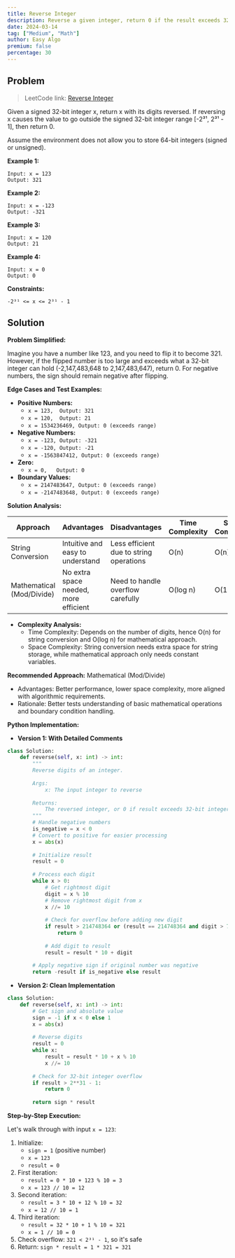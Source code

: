 ```yaml
---
title: Reverse Integer
description: Reverse a given integer, return 0 if the result exceeds 32-bit signed integer range.
date: 2024-03-14
tag: ["Medium", "Math"]
author: Easy Algo
premium: false
percentage: 30
---
```


## Problem

> LeetCode link: [Reverse Integer](https://leetcode.com/problems/reverse-integer/)

Given a signed 32-bit integer x, return x with its digits reversed. If reversing x causes the value to go outside the signed 32-bit integer range [-2³¹, 2³¹ - 1], then return 0.

Assume the environment does not allow you to store 64-bit integers (signed or unsigned).

**Example 1:**
```
Input: x = 123
Output: 321
```

**Example 2:**
```
Input: x = -123
Output: -321
```

**Example 3:**
```
Input: x = 120
Output: 21
```

**Example 4:**
```
Input: x = 0
Output: 0
```

**Constraints:**
```
-2³¹ <= x <= 2³¹ - 1
```

## Solution

**Problem Simplified:**

Imagine you have a number like 123, and you need to flip it to become 321. However, if the flipped number is too large and exceeds what a 32-bit integer can hold (-2,147,483,648 to 2,147,483,647), return 0. For negative numbers, the sign should remain negative after flipping.

**Edge Cases and Test Examples:**

*   **Positive Numbers:**
    *   `x = 123,  Output: 321`
    *   `x = 120,  Output: 21`
    *   `x = 1534236469, Output: 0 (exceeds range)`
*   **Negative Numbers:**
    *   `x = -123, Output: -321`
    *   `x = -120, Output: -21`
    *   `x = -1563847412, Output: 0 (exceeds range)`
*   **Zero:**
    *   `x = 0,   Output: 0`
*   **Boundary Values:**
    *   `x = 2147483647, Output: 0 (exceeds range)`
    *   `x = -2147483648, Output: 0 (exceeds range)`

**Solution Analysis:**

| Approach | Advantages | Disadvantages | Time Complexity | Space Complexity |
| -------- | ---------- | ------------- | -------------- | --------------- |
| String Conversion | Intuitive and easy to understand | Less efficient due to string operations | O(n) | O(n) |
| Mathematical (Mod/Divide) | No extra space needed, more efficient | Need to handle overflow carefully | O(log n) | O(1) |

*   **Complexity Analysis:**
    *   Time Complexity: Depends on the number of digits, hence O(n) for string conversion and O(log n) for mathematical approach.
    *   Space Complexity: String conversion needs extra space for string storage, while mathematical approach only needs constant variables.

**Recommended Approach:** Mathematical (Mod/Divide)

*   Advantages: Better performance, lower space complexity, more aligned with algorithmic requirements.
*   Rationale: Better tests understanding of basic mathematical operations and boundary condition handling.

**Python Implementation:**

*   **Version 1: With Detailed Comments**

```python
class Solution:
    def reverse(self, x: int) -> int:
        """
        Reverse digits of an integer.
        
        Args:
            x: The input integer to reverse
            
        Returns:
            The reversed integer, or 0 if result exceeds 32-bit integer range
        """
        # Handle negative numbers
        is_negative = x < 0
        # Convert to positive for easier processing
        x = abs(x)
        
        # Initialize result
        result = 0
        
        # Process each digit
        while x > 0:
            # Get rightmost digit
            digit = x % 10
            # Remove rightmost digit from x
            x //= 10
            
            # Check for overflow before adding new digit
            if result > 214748364 or (result == 214748364 and digit > 7):
                return 0
            
            # Add digit to result
            result = result * 10 + digit
        
        # Apply negative sign if original number was negative
        return -result if is_negative else result
```

*   **Version 2: Clean Implementation**

```python
class Solution:
    def reverse(self, x: int) -> int:
        # Get sign and absolute value
        sign = -1 if x < 0 else 1
        x = abs(x)
        
        # Reverse digits
        result = 0
        while x:
            result = result * 10 + x % 10
            x //= 10
            
        # Check for 32-bit integer overflow
        if result > 2**31 - 1:
            return 0
            
        return sign * result
```

**Step-by-Step Execution:**

Let's walk through with input `x = 123`:

1.  Initialize:
    *   `sign = 1` (positive number)
    *   `x = 123`
    *   `result = 0`
2.  First iteration:
    *   `result = 0 * 10 + 123 % 10 = 3`
    *   `x = 123 // 10 = 12`
3.  Second iteration:
    *   `result = 3 * 10 + 12 % 10 = 32`
    *   `x = 12 // 10 = 1`
4.  Third iteration:
    *   `result = 32 * 10 + 1 % 10 = 321`
    *   `x = 1 // 10 = 0`
5.  Check overflow: `321 < 2³¹ - 1`, so it's safe
6.  Return: `sign * result = 1 * 321 = 321`